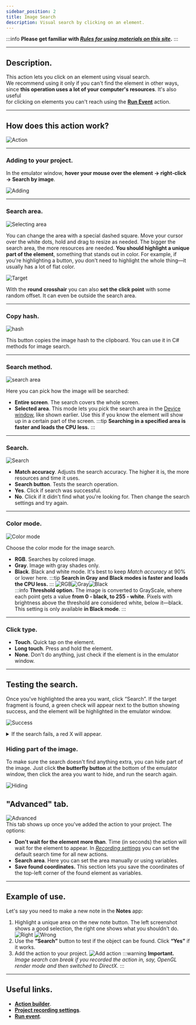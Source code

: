 ```yaml
---
sidebar_position: 2
title: Image Search
description: Visual search by clicking on an element.
---
```

:::info **Please get familiar with [*Rules for using materials on this site*](../../Disclaimer).**
:::
_______________________________________________  
## Description.
This action lets you click on an element using visual search.  
We recommend using it only if you can't find the element in other ways,  
since **this operation uses a lot of your computer's resources**. It's also useful  
for clicking on elements you can't reach using the [**Run Event**](../../Android/ProLite/RunEvent) action.
_______________________________________________ 
## How does this action work?  
![Action](./assets/SearchByPic/SearchByPic_pic1.png)
_______________________________________________   
### Adding to your project.  
In the emulator window, **hover your mouse over the element** **→ right-click → Search by image**.

![Adding](./assets/SearchByPic/SearchByPic_pic2.png)  
_______________________________________________ 
### Search area.  
![Selecting area](./assets/SearchByPic/SearchByPic_pic3.png)  

You can change the area with a special dashed square. Move your cursor over the white dots, hold and drag to resize as needed. The bigger the search area, the more resources are needed. **You should highlight a unique part of the element**, something that stands out in color. For example, if you're highlighting a button, you don't need to highlight the whole thing—it usually has a lot of flat color.

![Target](./assets/SearchByPic/SearchByPic_pic4.png)  

With the **round crosshair** you can also **set the click point** with some random offset. It can even be outside the search area.
_______________________________________________    
### Copy hash.  
![hash](./assets/SearchByPic/SearchByPic_pic5.png)   

This button copies the image hash to the clipboard. You can use it in C# methods for image search.
_______________________________________________ 
### Search method.  
![search area](./assets/SearchByPic/SearchByPic_pic6.png)  

Here you can pick how the image will be searched:
- **Entire screen**. The search covers the whole screen.
- **Selected area**. This mode lets you pick the search area in the [Device window](../Interface/DeviceWindow), like shown earlier. Use this if you know the element will show up in a certain part of the screen.
:::tip **Searching in a specified area is faster and loads the CPU less.**
:::
_______________________________________________  
### Search.  
![Search](./assets/SearchByPic/SearchByPic_pic7.png)  
- **Match accuracy**. Adjusts the search accuracy. The higher it is, the more resources and time it uses.
- **Search button**. Tests the search operation.
- **Yes**. Click if search was successful.
- **No**. Click if it didn't find what you're looking for. Then change the search settings and try again.
_______________________________________________  
### Color mode.  
![Color mode](./assets/SearchByPic/SearchByPic_pic8.png)  

Choose the color mode for the image search.  
- **RGB**. Searches by colored image.  
- **Gray**. Image with gray shades only.  
- **Black**. Black and white mode. It's best to keep *Match accuracy* at 90% or lower here.
:::tip **Search in Gray and Black modes is faster and loads the CPU less.**
::: 
![RGB](./assets/SearchByPic/SearchByPic_pic9.png)![Gray](./assets/SearchByPic/SearchByPic_pic10.png)![Black](./assets/SearchByPic/SearchByPic_pic11.png)  
:::info **Threshold option.**
The image is converted to GrayScale, where each point gets a value **from 0 - black, to 255 - white**. Pixels with brightness above the threshold are considered white, below it—black. This setting is only available **in Black mode**.
:::
_______________________________________________ 
### Click type.  
- **Touch**. Quick tap on the element.
- **Long touch**. Press and hold the element.
- **None**. Don't do anything, just check if the element is in the emulator window.
_______________________________________________  
## Testing the search.  
Once you've highlighted the area you want, click “Search”. If the target fragment is found, a green check will appear next to the button showing success, and the element will be highlighted in the emulator window.

![Success](./assets/SearchByPic/SearchByPic_pic12.png)  
<details>
<summary>If the search fails, a red X will appear.</summary>  

![Fail](./assets/SearchByPic/SearchByPic_pic13.png)
</details>

### Hiding part of the image.  
To make sure the search doesn't find anything extra, you can hide part of the image. Just click **the butterfly button** at the bottom of the emulator window, then click the area you want to hide, and run the search again.

![Hiding](./assets/SearchByPic/SearchByPic_pic14.gif)
## "Advanced" tab.  
![Advanced](./assets/SearchByPic/SearchByPic_pic15.png)  
This tab shows up once you've added the action to your project. The options:
- **Don't wait for the element more than**. Time (in seconds) the action will wait for the element to appear. In [*Recording settings*](../../Settings/Record_and_InputMethods) you can set the default search time for all new actions.
- **Search area**. Here you can set the area manually or using variables.
- **Save found coordinates.** This section lets you save the coordinates of the top-left corner of the found element as variables.
_______________________________________________
## Example of use.  
Let's say you need to make a new note in the **Notes** app:
1. Highlight a unique area on the new note button. The left screenshot shows a good selection, the right one shows what you shouldn't do.
![Right](./assets/SearchByPic/SearchByPic_pic16.png) ![Wrong](./assets/SearchByPic/SearchByPic_pic17.png)
2. Use the **“Search”** button to test if the object can be found. Click **“Yes”** if it works.
3. Add the action to your project.
![Add action](./assets/SearchByPic/SearchByPic_pic18.png)
:::warning **Important.**
*Image search can break if you recorded the action in, say, OpenGL render mode and then switched to DirectX.*
:::
_______________________________________________
## Useful links.  
- [**Action builder**](../Interface/ActionBuilder).
- [**Project recording settings**](../../Settings/Record_and_InputMethods).
- [**Run event**](../../Android/ProLite/RunEvent).